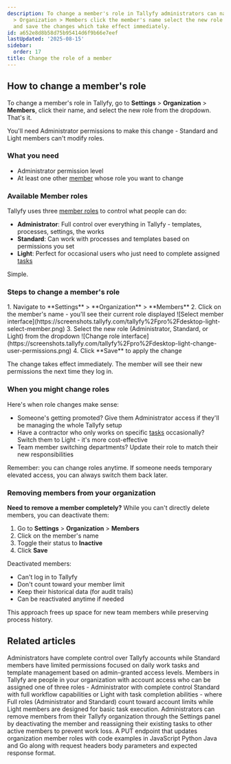 ```yaml
---
description: To change a member's role in Tallyfy administrators can navigate to Settings
  > Organization > Members click the member's name select the new role from the dropdown
  and save the changes which take effect immediately.
id: a652e8d8b58d75b95414d6f9b66e7eef
lastUpdated: '2025-08-15'
sidebar:
  order: 17
title: Change the role of a member
---
```



## How to change a member's role

To change a member's role in Tallyfy, go to **Settings** > **Organization** > **Members**, click their name, and select the new role from the dropdown. That's it.

You'll need Administrator permissions to make this change - Standard and Light members can't modify roles.

### What you need
- Administrator permission level
- At least one other [member](/products/pro/documenting/members/) whose role you want to change

### Available Member roles

Tallyfy uses three [member roles](/products/pro/documenting/members/) to control what people can do:

- **Administrator**: Full control over everything in Tallyfy - templates, processes, settings, the works
- **Standard**: Can work with processes and templates based on permissions you set
- **Light**: Perfect for occasional users who just need to complete assigned [tasks](/products/pro/tracking-and-tasks/tasks/)

Simple.

### Steps to change a member's role

<Steps>
1. Navigate to **Settings** > **Organization** > **Members**
2. Click on the member's name - you'll see their current role displayed
   ![Select member interface](https://screenshots.tallyfy.com/tallyfy%2Fpro%2Fdesktop-light-select-member.png)
3. Select the new role (Administrator, Standard, or Light) from the dropdown
   ![Change role interface](https://screenshots.tallyfy.com/tallyfy%2Fpro%2Fdesktop-light-change-user-permissions.png)
4. Click **Save** to apply the change
</Steps>

The change takes effect immediately. The member will see their new permissions the next time they log in.

### When you might change roles

Here's when role changes make sense:

- Someone's getting promoted? Give them Administrator access if they'll be managing the whole Tallyfy setup
- Have a contractor who only works on specific [tasks](/products/pro/tracking-and-tasks/tasks/) occasionally? Switch them to Light - it's more cost-effective
- Team member switching departments? Update their role to match their new responsibilities

Remember: you can change roles anytime. If someone needs temporary elevated access, you can always switch them back later.

### Removing members from your organization

**Need to remove a member completely?** While you can't directly delete members, you can deactivate them:

1. Go to **Settings** > **Organization** > **Members**
2. Click on the member's name
3. Toggle their status to **Inactive**
4. Click **Save**

Deactivated members:
- Can't log in to Tallyfy
- Don't count toward your member limit
- Keep their historical data (for audit trails)
- Can be reactivated anytime if needed

This approach frees up space for new team members while preserving process history.


## Related articles
<CardGrid>
<LinkTitleCard header="<b>Members > Standard and admin members</b>" href="/products/pro/documenting/members/standard-admin-members/" > Administrators have complete control over Tallyfy accounts while Standard members have limited permissions focused on daily work tasks and template management based on admin-granted access levels. </LinkTitleCard>
<LinkTitleCard header="<b>Documenting > Members</b>" href="/products/pro/documenting/members/" > Members in Tallyfy are people in your organization with account access who can be assigned one of three roles - Administrator with complete control Standard with full workflow capabilities or Light with task completion abilities - where Full roles (Administrator and Standard) count toward account limits while Light members are designed for basic task execution. </LinkTitleCard>
<LinkTitleCard header="<b>Org Settings > Remove a member</b>" href="/products/pro/settings/org-settings/how-can-i-remove-a-member-from-my-tallyfy-organization/" > Administrators can remove members from their Tallyfy organization through the Settings panel by deactivating the member and reassigning their existing tasks to other active members to prevent work loss. </LinkTitleCard>
<LinkTitleCard header="<b>Members > Update member role</b>" href="/products/pro/integrations/open-api/code-samples/members/update-member-role/" > A PUT endpoint that updates organization member roles with code examples in JavaScript Python Java and Go along with request headers body parameters and expected response format. </LinkTitleCard>
</CardGrid>